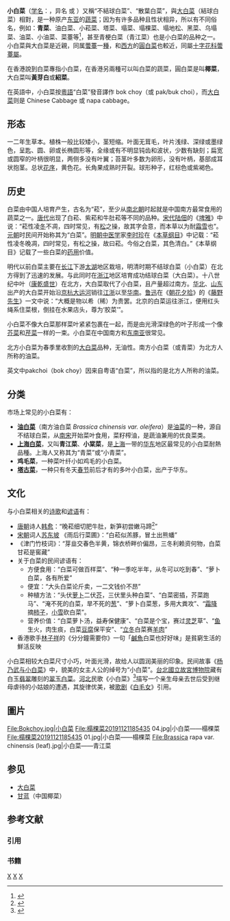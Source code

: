 {{about|南方俗称青菜、北方俗称油菜的白梗白菜型物种|北方俗称小白菜的青梗白菜型物种|大白菜#幼苗|清末四大奇案中的一位绰号小白菜的人物|楊乃武與小白菜案|一首河北民歌|小白菜 (民歌)}}
{{Infraspeciesbox 
| name = 小白菜
| image = Starr 080607-7271 Brassica campestris var. chinensis.jpg
| image_width = 250px
| image_caption = 
| genus = Brassica
| species = rapa
| species link=芸薹
| subspecies = chinensis
| authority = 
| synonyms = 
* ''Brassica narinosa''
* ''Brassica chinensis''
* ''Brassica parachinensis''
* ''Raphanus chinensis''
* ''Brassica antiquorum''
* ''Brassica campestris var. parachinensis''
* ''Brassica campestris var. narinosa''
* ''Brassica oleracea var. tsiekentsiensis''
* ''Brassica oleracea var. chinensis''
* ''Brassica chinensis var. communis''
* ''Brassica rapa var. amplexicaulis''
* ''Brassica campestris subsp. chinensis''
* ''Brassica chinensis var. parachinensis''
* ''Brassica campestris var. chinensis''
* ''Brassica napus var. chinensis''
* ''Brassica rapa subsp. narinosa''
* ''Brassica rapa subsp. chinensis''
* ''Brassica chinensis var. rosularis''
* ''Brassica rapa subsp. chinensis var. rosularis''
* ''Brassica campestris subsp. narinosa''
* ''Brassica campestris subsp. chinensis var. amplexicaulis''
* ''Brassica rapa subsp. chinensis var. parachinensis''
* ''Brassica rapa var. parachinen''
* ''Brassica rapa var. rosularis''
}}

'''小白菜'''（[[双名法|学名]]：''{{lang|la|Brassica rapa chinensis}}''，异名''{{lang|la|Brassica campestris chinensis}}'' 或 ''{{lang|la|Brassica chinensis}}''）又稱“不結球白菜”、“散葉白菜”，與[[大白菜|大白菜]]（結球白菜）相對，是一种原产[[东亚|东亚]]的[[蔬菜|蔬菜]]；因为有许多品种且性状相异，所以有不同俗名，例如：'''青菜'''、油白菜、小菘菜、塔菜、塌菜、塌棵菜、塌地松、黑菜、乌塌菜、油菜、小油菜、菜薹等<ref>{{Cite web|title=详细内容|url=http://db.kib.ac.cn/CNFlora/SearchResult.aspx?CPNI=CPNI-184-14051|accessdate=2020-09-09|work=db.kib.ac.cn|archive-date=2021-04-03|archive-url=https://web.archive.org/web/20210403174719/http://db.kib.ac.cn/CNFlora/SearchResult.aspx?CPNI=CPNI-184-14051|dead-url=no}}</ref>，甚至青梗白菜（青江菜）也是小白菜的品种之一。小白菜與大白菜是近親，同属[[蕓薹|蕓薹]]一[[種_(生物)|種]]，和[[西方|西方]]的[[結球甘藍|圓白菜]]也較近，同屬[[十字花科|十字花科]][[蕓薹屬|蕓薹屬]]。

在香港說到白菜專指小白菜，在香港另兩種可以叫白菜的蔬菜，圓白菜是叫'''椰菜'''，大白菜叫'''黃芽白'''或'''紹菜'''。

在英語中，小白菜按[[粵語|粵語]]“白菜”發音譯作 bok choy（或 pak/buk choi），而[[大白菜|大白菜]]则是 Chinese Cabbage 或 napa cabbage。

== 形态 ==
一二年生草本。植株一般比较矮小，茎短缩。叶面无茸毛，叶片浅绿、深绿或墨绿色，呈匙、圆、卵或长椭圆形等，全缘或有不明显钝齿和波状，少数有缺刻；扁宽或圆窄的叶柄很明显，两侧多没有叶翼；苔茎叶多数为卵形，没有叶柄，基部成耳状抱茎。总状[[花序|花序]]，黄色花。长角果成熟时开裂。球形种子，红棕色或紫褐色。

== 历史 ==
白菜由中国人培育产生，古名为“菘”，至少从[[南北朝|南北朝]]时起就是中国南方最常食用的蔬菜之一。[[唐代|唐代]]出现了白菘、紫菘和牛肚菘等不同的品种。[[宋代|宋代]][[陆佃|陆佃]]的《[[埤雅|埤雅]]》中说：“菘性凌[[冬|冬]]不凋，四时常见，有[[松|松]]之操，故其字会意，而本草以为耐[[霜|霜]][[雪|雪]]也”。[[元朝|元朝]]时民间开始称其为“白菜”。[[明朝|明朝]][[中医学|中医学]]家[[李时珍|李时珍]]在《[[本草纲目|本草纲目]]》中记载：“菘性凌冬晚凋，四时常见，有松之操，故曰菘。今俗之白菜，其色清白。”《本草纲目》记载了一些白菜的[[中药|药用]]价值。

明代以前白菜主要在[[长江|长江]]下游[[太湖|太湖]]地区栽培，明清时期不结球白菜（小白菜）在北方得到了迅速的发展。与此同时在[[浙江|浙江]]地区培育成功结球白菜（大白菜）。十八世纪中叶（[[康乾盛世|康乾盛世]]）在北方，大白菜取代了小白菜，且产量超过南方。[[华北|华北]]、[[山东|山东]]出产的大白菜开始沿[[京杭大运河|京杭大运河]]销往[[江苏|江]][[浙江|浙]]以至[[华南|华南]]。[[鲁迅|鲁迅]]在《[[朝花夕拾_(鲁迅)|朝花夕拾]]》的《[[藤野先生|藤野先生]]》一文中说：“大概是物以希（稀）为贵罢。北京的白菜运往浙江，便用红头绳系住菜根，倒挂在水果店头，尊为‘胶菜’”。

小白菜不像大白菜那样菜叶紧紧包裹在一起，而是由光滑深绿色的叶子形成一个像[[芥菜|芥菜]]和[[芹菜|芹菜]]一样的一束。小白菜在中国南方和[[东南亚|东南亚]]很常见。

北方小白菜为春季里收割的[[大白菜|大白菜]]品种，无油性。南方小白菜（或青菜）为北方人所称的油菜。

英文中pakchoi（bok choy）因来自粤语“白菜”，所以指的是北方人所称的油菜。

== 分类 ==
市场上常见的小白菜有：
*'''[[油白菜|油白菜]]'''（南方油白菜 ''Brassica chinensis var. oleifera''）是[[油菜|油菜]]的一种，源自不结球白菜，从[[南宋|南宋]]开始菜叶食用，菜籽榨油，是蔬油兼用的优良菜类。
*'''[[上海白菜|上海白菜]]'''，又叫'''青江菜'''、'''小棠菜'''，是[[上海|上海]]一带的[[华东|华东]]地区最常见的小白菜耐熱品種。上海人又称其为“青菜”或“小青菜”。
*'''鸡毛菜'''，一种菜叶纤小如鸡毛的小白菜。
*'''[[塔古菜|塔古菜]]'''，一种只有冬天[[春节|春节]]前后才有的多叶小白菜，出产于华东。

== 文化 ==

与小白菜相关的[[诗歌|诗歌]]和[[谚语|谚语]]有：
*[[唐朝|唐朝]]诗人[[韩愈|韩愈]]{{可疑|关于“晚（早）菘细切肥牛肚”的来源|reason=全唐诗中归为无名氏，标记为韩愈的多为互联网上欠佳来源|time=2019年7月}}：“晚菘细切肥牛肚，新笋初尝嫩马蹄<ref>{{Cite web|title=中國哲學書電子化計劃字典|url=https://ctext.org/dictionary.pl?if=gb&id=260228|accessdate=2019-07-21|work=ctext.org|archive-date=2020-04-06|archive-url=https://web.archive.org/web/20200406215622/https://ctext.org/dictionary.pl?if=gb&id=260228|dead-url=no}}</ref>”
* [[宋朝|宋朝]]词人[[苏东坡|苏东坡]] 《雨后行菜圃》：“白菘似羔豚，冒土出熊蟠”
*《津门竹枝词》：“芽韭交春色半黄，锦衣桥畔价偏昂，三冬利赖资何物，白菜甘菘是窖藏”
* 关于白菜的民间谚语有：
** 方便食用：“白菜可做百样菜”、“种一季吃半年，从冬可以吃到春”、“萝卜白菜，各有所爱”
** 便宜：“大头白菜论斤卖，一二文钱价不昂”
** 种植方法：“头伏[[萝卜|萝卜]]二伏[[芥菜|芥]]，三伏里头种白菜”、“白菜密插，芥菜跑马”、“淹不死的白菜，旱不死的[[葱|葱]]”、“萝卜白菜葱，多用大粪攻”、“[[霜降|霜降]]摘[[柿子|柿子]]，[[小雪|小雪]]砍白菜”。
** 营养价值：“白菜萝卜汤，益寿保健康”、“白菜是个宝，赛过[[灵芝|灵芝]]草”、“[[鱼|鱼]]生火，肉生痰，白菜[[豆腐|豆腐]]保平安”、“[[立冬|立冬]]白菜赛[[羊肉|羊肉]]”
* 香港歌手[[林子祥|林子祥]]的《分分鐘需要你》一句「[[鹹魚|鹹魚]]白菜也好好味」是貧窮生活的鮮活反映

小白菜相较大白菜尺寸小巧，叶面光滑，故给人以圆润美丽的印象。民间故事《[[杨乃武与小白菜|杨乃武与小白菜]]》中，貌美的女主人公的绰号为“小白菜”。[[台北|台北]][[國立故宮博物院|國立故宮博物院]]藏有白玉[[翡翠|翡翠]]雕刻的[[翠玉白菜|翠玉白菜]]。[[河北|河北]]民歌《小白菜》<ref>{{Cite web |url=http://info.guqu.net/mingemingqu/20080616173713_23144.html |title=存档副本 |accessdate=2010-03-24 |archive-date=2010-07-07 |archive-url=https://web.archive.org/web/20100707123351/http://info.guqu.net/mingemingqu/20080616173713_23144.html |dead-url=no }}</ref>描写一个亲生母亲去世后受到继母虐待的小姑娘的遭遇，其旋律优美，被[[歌剧|歌剧]]《[[白毛女|白毛女]]》引用。

== 圖片 ==
<gallery>
File:Bokchoy.jpg|小白菜
File:榻棵菜20191121185435 04.jpg|小白菜——榻棵菜
File:榻棵菜20191121185435 01.jpg|小白菜——榻棵菜
File:Brassica rapa var. chinensis (leaf).jpg|小白菜——青江菜
</gallery>

== 参见 ==
* [[大白菜|大白菜]]
* [[甘蓝|甘蓝]]（中国椰菜）

== 参考文献 ==
=== 引用 ===
{{Reflist}}
=== 书籍 ===
{{Commonscat|Brassica rapa subsp. chinensis}}
{{Brassica}}
{{Authority control}}

[[Category:蕓薹|X]]
[[Category:中国食品|X]]
[[Category:葉菜類|X]]